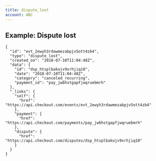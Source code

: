 ```yaml
---
title: dispute_lost
account: ABC
---
```


Example: Dispute lost
---------------------

    {
      "id": "evt_2ewyh3rdawmezabpjv5ott4zb4",
      "type": "dispute_lost",
      "created_on": "2018-07-10T11:04:48Z",
      "data": {
        "id": "dsp_htsplbakojv9xrhjiq10",
        "date": "2018-07-10T11:04:48Z",
        "category": "canceled_recurring",
        "payment_id": "pay_jw6hstgapfjwqruebmrh"
      },
      "_links": {
        "self": {
          "href": "https://api.checkout.com/events/evt_2ewyh3rdawmezabpjv5ott4zb4"
        },
        "payment": {
          "href": "https://api.checkout.com/payments/pay_jw6hstgapfjwqruebmrh"
        },
        "dispute": {
          "href": "https://api.checkout.com/disputes/dsp_htsplbakojv9xrhjiq10"
        }
      }
    }




